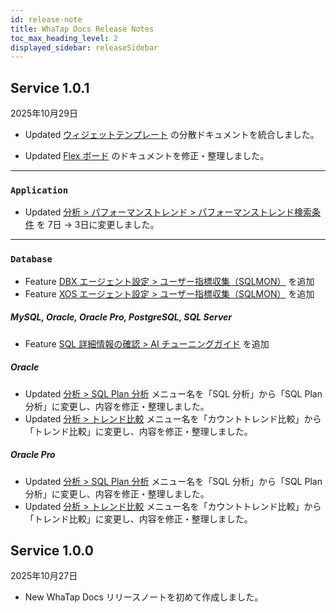 ```yaml
---
id: release-note
title: WhaTap Docs Release Notes
toc_max_heading_level: 2
displayed_sidebar: releaseSidebar
---
```


## Service 1.0.1

2025年10月29日

<div class='indentTab'>

- <Status priority='1'>Updated</Status> [ウィジェットテンプレート](/widget-template) の分散ドキュメントを統合しました。

- <Status priority='1'>Updated</Status> [Flex ボード](/java/flex-board) のドキュメントを修正・整理しました。

---

### `Application`

- <Status priority='1'>Updated</Status> [分析 > パフォーマンストレンド > パフォーマンストレンド検索条件](/java/performance-trend#performance-trend-search-conditions) を 7日 → 3日に変更しました。

---

### `Database`

- <Status priority='1'>Feature</Status> [DBX エージェント設定 > ユーザー指標収集（SQLMON）](/oracle-pro/agent-dmx-settings#사용자-지표-수집-sqlmon) を追加
- <Status priority='1'>Feature</Status> [XOS エージェント設定 > ユーザー指標収集（SQLMON）](/oracle-pro/agent-xos-settings#사용자-지표-수집-shmon) を追加

##### MySQL, Oracle, Oracle Pro, PostgreSQL, SQL Server

- <Status priority='1'>Feature</Status> [SQL 詳細情報の確認 > AI チューニングガイド](/mysql/instance-monitoring#ai-tuning-Guide-db) を追加

##### Oracle

- <Status priority='1'>Updated</Status> [分析 > SQL Plan 分析](/oracle/analysis-sql) メニュー名を「SQL 分析」から「SQL Plan 分析」に変更し、内容を修正・整理しました。  
- <Status priority='1'>Updated</Status> [分析 > トレンド比較](/oracle/analysis-count-trend) メニュー名を「カウントトレンド比較」から「トレンド比較」に変更し、内容を修正・整理しました。

##### Oracle Pro

- <Status priority='1'>Updated</Status> [分析 > SQL Plan 分析](/oracle-pro/analysis-sql) メニュー名を「SQL 分析」から「SQL Plan 分析」に変更し、内容を修正・整理しました。  
- <Status priority='1'>Updated</Status> [分析 > トレンド比較](/oracle-pro/analysis-count-trend) メニュー名を「カウントトレンド比較」から「トレンド比較」に変更し、内容を修正・整理しました。

</div>

## Service 1.0.0

2025年10月27日

- <Status priority='1'>New</Status> WhaTap Docs リリースノートを初めて作成しました。